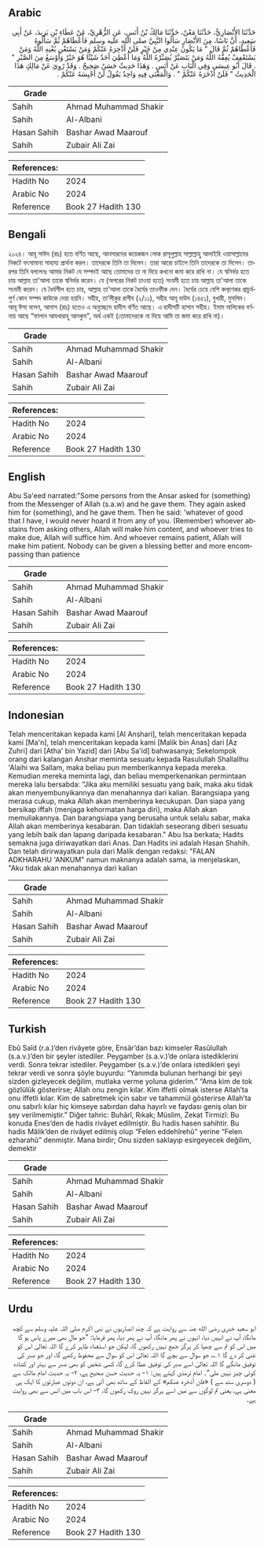 ## Arabic


<div dir="rtl" lang="ar" style={{fontSize:'larger',backgroundColor:'#f8f9fa',padding:20}}>
حَدَّثَنَا الأَنْصَارِيُّ، حَدَّثَنَا مَعْنٌ، حَدَّثَنَا مَالِكُ بْنُ أَنَسٍ، عَنِ الزُّهْرِيِّ، عَنْ عَطَاءِ بْنِ يَزِيدَ، عَنْ أَبِي سَعِيدٍ، أَنَّ نَاسًا، مِنَ الأَنْصَارِ سَأَلُوا النَّبِيَّ صلى الله عليه وسلم فَأَعْطَاهُمْ ثُمَّ سَأَلُوهُ فَأَعْطَاهُمْ ثُمَّ قَالَ ‏"‏ مَا يَكُونُ عِنْدِي مِنْ خَيْرٍ فَلَنْ أَدَّخِرَهُ عَنْكُمْ وَمَنْ يَسْتَغْنِ يُغْنِهِ اللَّهُ وَمَنْ يَسْتَعْفِفْ يُعِفَّهُ اللَّهُ وَمَنْ يَتَصَبَّرْ يُصَبِّرْهُ اللَّهُ وَمَا أُعْطِيَ أَحَدٌ شَيْئًا هُوَ خَيْرٌ وَأَوْسَعُ مِنَ الصَّبْرِ ‏"‏ ‏.‏ قَالَ أَبُو عِيسَى وَفِي الْبَابِ عَنْ أَنَسٍ ‏.‏ وَهَذَا حَدِيثٌ حَسَنٌ صَحِيحٌ ‏.‏ وَقَدْ رُوِيَ عَنْ مَالِكٍ هَذَا الْحَدِيثُ ‏"‏ فَلَنْ أَذْخَرَهُ عَنْكُمْ ‏"‏ ‏.‏ وَالْمَعْنَى فِيهِ وَاحِدٌ يَقُولُ لَنْ أَحْبِسَهُ عَنْكُمْ ‏.‏
</div>
<div style={{backgroundColor:'#f8f9fa',padding:20, marginBottom: 10}}><table> <thead> <tr> <th>Grade</th> <th></th> </tr> </thead> <tbody> <tr><td>Sahih</td><td>Ahmad Muhammad Shakir</td></tr><tr><td>Sahih</td><td>Al-Albani</td></tr><tr><td>Hasan Sahih</td><td>Bashar Awad Maarouf</td></tr><tr><td>Sahih</td><td>Zubair Ali Zai</td></tr></tbody></table><table> <thead> <tr> <th>References:</th> <th></th> </tr> </thead> <tbody><tr><td>Hadith No</td><td>2024</td></tr><tr><td>Arabic No</td><td>2024</td></tr><tr><td>Reference</td><td>Book 27 Hadith 130</td></tr></tbody></table></div>

## Bengali


<div dir="ltr" lang="bn" style={{fontSize:'larger',backgroundColor:'#f8f9fa',padding:20}}>
২০২৪। আবূ সাঈদ (রাঃ) হতে বর্ণিত আছে, আনসারদের কয়েকজন লোক রাসূলুল্লাহ সাল্লাল্লাহু আলাইহি ওয়াসাল্লামের নিকটে যৎসামান্য সাহায্য প্রার্থনা করল। তাদেরকে তিনি তা দিলেন। তারা আরো চাইলে তিনি তাদেরকে তা দিলেন। তারপর তিনি বললেনঃ আমার নিকট যে সম্পদই আছে তোমাদের তা না দিয়ে কখনো জমা করে রাখি না। যে স্বনির্ভর হতে চায় আল্লাহ তা'আলা তাকে স্বনির্ভর করেন। যে (অপরের নিকট চাওয়া হতে) সংযমী হতে চায় আল্লাহ তা'আলা তাকে সংযমী করেন। যে ধৈর্যশীল হতে চায়, আল্লাহ তা'আলা তাকে ধৈর্যের তাওফীক দেন। ধৈর্যের চেয়ে বেশি কল্যাণকর প্রাচুর্যপুর্ণ কোন সম্পদ কাউকে দেয়া হয়নি। সহীহ, তা’লীকুর রাগীব (২/১১), সহীহ আবূ দাউদ (১৪৫১), বুখারী, মুসলিম। আবূ ঈসা বলেন, আনাস (রাঃ) হতেও এ অনুচ্ছেদে হাদীস বর্ণিত আছে। এ হাদীসটি হাসান সহীহ। ইমাম মালিকের বর্ণনায় আছে “ফালান আযখারাহু আনকুম", অর্থ একই (তোমাদেরকে না দিয়ে আমি তা জমা করে রাখি না)।
</div>
<div style={{backgroundColor:'#f8f9fa',padding:20, marginBottom: 10}}><table> <thead> <tr> <th>Grade</th> <th></th> </tr> </thead> <tbody> <tr><td>Sahih</td><td>Ahmad Muhammad Shakir</td></tr><tr><td>Sahih</td><td>Al-Albani</td></tr><tr><td>Hasan Sahih</td><td>Bashar Awad Maarouf</td></tr><tr><td>Sahih</td><td>Zubair Ali Zai</td></tr></tbody></table><table> <thead> <tr> <th>References:</th> <th></th> </tr> </thead> <tbody><tr><td>Hadith No</td><td>2024</td></tr><tr><td>Arabic No</td><td>2024</td></tr><tr><td>Reference</td><td>Book 27 Hadith 130</td></tr></tbody></table></div>

## English


<div dir="ltr" lang="en" style={{fontSize:'larger',backgroundColor:'#f8f9fa',padding:20}}>
Abu Sa'eed narrated:"Some persons from the Ansar asked for (something) from the Messenger of Allah (s.a.w) and he gave them. They again asked him for (something), and he gave them. Then he said: 'whatever of good that I have, I would never hoard it from any of you. (Remember) whoever abstains from asking others, Allah will make him content, and whoever tries to make due, Allah will suffice him. And whoever remains patient, Allah will make him patient. Nobody can be given a blessing better and more encompassing than patience
</div>
<div style={{backgroundColor:'#f8f9fa',padding:20, marginBottom: 10}}><table> <thead> <tr> <th>Grade</th> <th></th> </tr> </thead> <tbody> <tr><td>Sahih</td><td>Ahmad Muhammad Shakir</td></tr><tr><td>Sahih</td><td>Al-Albani</td></tr><tr><td>Hasan Sahih</td><td>Bashar Awad Maarouf</td></tr><tr><td>Sahih</td><td>Zubair Ali Zai</td></tr></tbody></table><table> <thead> <tr> <th>References:</th> <th></th> </tr> </thead> <tbody><tr><td>Hadith No</td><td>2024</td></tr><tr><td>Arabic No</td><td>2024</td></tr><tr><td>Reference</td><td>Book 27 Hadith 130</td></tr></tbody></table></div>

## Indonesian


<div dir="ltr" lang="id" style={{fontSize:'larger',backgroundColor:'#f8f9fa',padding:20}}>
Telah menceritakan kepada kami [Al Anshari], telah menceritakan kepada kami [Ma'n], telah menceritakan kepada kami [Malik bin Anas] dari [Az Zuhri] dari [Atha' bin Yazid] dari [Abu Sa'id] bahwasanya; Sekelompok orang dari kalangan Anshar meminta sesuatu kepada Rasulullah Shallallhu 'Alaihi wa Sallam, maka beliau pun memberikannya kepada mereka. Kemudian mereka meminta lagi, dan beliau memperkenankan permintaan mereka lalu bersabda: "Jika aku memiliki sesuatu yang baik, maka aku tidak akan menyembunyikannya dan menahannya dari kalian. Barangsiapa yang merasa cukup, maka Allah akan memberinya kecukupan. Dan siapa yang bersikap iffah (menjaga kehormatan harga diri), maka Allah akan memuliakannya. Dan barangsiapa yang berusaha untuk selalu sabar, maka Allah akan memberinya kesabaran. Dan tidaklah seseorang diberi sesuatu yang lebih baik dan lapang daripada kesabaran." Abu Isa berkata; Hadits semakna juga diriwayatkan dari Anas. Dan Hadits ini adalah Hasan Shahih. Dan telah dirirwayatkan pula dari Malik dengan redaksi: "FALAN ADKHARAHU 'ANKUM" namun maknanya adalah sama, ia menjelaskan, "Aku tidak akan menahannya dari kalian
</div>
<div style={{backgroundColor:'#f8f9fa',padding:20, marginBottom: 10}}><table> <thead> <tr> <th>Grade</th> <th></th> </tr> </thead> <tbody> <tr><td>Sahih</td><td>Ahmad Muhammad Shakir</td></tr><tr><td>Sahih</td><td>Al-Albani</td></tr><tr><td>Hasan Sahih</td><td>Bashar Awad Maarouf</td></tr><tr><td>Sahih</td><td>Zubair Ali Zai</td></tr></tbody></table><table> <thead> <tr> <th>References:</th> <th></th> </tr> </thead> <tbody><tr><td>Hadith No</td><td>2024</td></tr><tr><td>Arabic No</td><td>2024</td></tr><tr><td>Reference</td><td>Book 27 Hadith 130</td></tr></tbody></table></div>

## Turkish


<div dir="ltr" lang="tr" style={{fontSize:'larger',backgroundColor:'#f8f9fa',padding:20}}>
Ebû Saîd (r.a.)’den rivâyete göre, Ensâr’dan bazı kimseler Rasûlullah (s.a.v.)’den bir şeyler istediler. Peygamber (s.a.v.)’de onlara istediklerini verdi. Sonra tekrar istediler. Peygamber (s.a.v.)’de onlara istedikleri şeyi tekrar verdi ve sonra şöyle buyurdu: “Yanımda bulunan herhangi bir şeyi sizden gizleyecek değilim, mutlaka verme yoluna giderim.” “Ama kim de tok gözlülük gösterirse; Allah onu zengin kılar. Kim iffetli olmak isterse Allah’ta onu iffetli kılar. Kim de sabretmek için sabır ve tahammül gösterirse Allah’ta onu sabırlı kılar hiç kimseye sabırdan daha hayırlı ve faydası geniş olan bir şey verilmemiştir.” Diğer tahric: Buhârî, Rıkak; Müslim, Zekat Tirmizî: Bu konuda Enes’den de hadis rivâyet edilmiştir. Bu hadis hasen sahihtir. Bu hadis Mâlik’den de rivâyet edilmiş olup “Felen eddehîrehû” yerine “Felen ezharahû” denmiştir. Mana birdir; Onu sizden saklayıp esirgeyecek değilim, demektir
</div>
<div style={{backgroundColor:'#f8f9fa',padding:20, marginBottom: 10}}><table> <thead> <tr> <th>Grade</th> <th></th> </tr> </thead> <tbody> <tr><td>Sahih</td><td>Ahmad Muhammad Shakir</td></tr><tr><td>Sahih</td><td>Al-Albani</td></tr><tr><td>Hasan Sahih</td><td>Bashar Awad Maarouf</td></tr><tr><td>Sahih</td><td>Zubair Ali Zai</td></tr></tbody></table><table> <thead> <tr> <th>References:</th> <th></th> </tr> </thead> <tbody><tr><td>Hadith No</td><td>2024</td></tr><tr><td>Arabic No</td><td>2024</td></tr><tr><td>Reference</td><td>Book 27 Hadith 130</td></tr></tbody></table></div>

## Urdu


<div dir="rtl" lang="ur" style={{fontSize:'larger',backgroundColor:'#f8f9fa',padding:20}}>
ابو سعید خدری رضی الله عنہ سے روایت ہے کہ چند انصاریوں نے نبی اکرم صلی اللہ علیہ وسلم سے کچھ مانگا، آپ نے انہیں دیا، انہوں نے پھر مانگا، آپ نے پھر دیا، پھر فرمایا: ”جو مال بھی میرے پاس ہو گا میں اس کو تم سے چھپا کر ہرگز جمع نہیں رکھوں گا، لیکن جو استغناء ظاہر کرے گا اللہ تعالیٰ اس کو غنی کر دے گا ۱؎، جو سوال سے بچے گا اللہ تعالیٰ اس کو سوال سے محفوظ رکھے گا، اور جو صبر کی توفیق مانگے گا اللہ تعالیٰ اسے صبر کی توفیق عطا کرے گا، کسی شخص کو بھی صبر سے بہتر اور کشادہ کوئی چیز نہیں ملی“۔ امام ترمذی کہتے ہیں: ۱- یہ حدیث حسن صحیح ہے، ۲- یہ حدیث امام مالک سے ( دوسری سند سے ) «فلن أذخره عنكم» کے الفاظ کے ساتھ بھی آئی ہے، ان دونوں عبارتوں کا ایک ہی معنی ہے، یعنی تم لوگوں سے میں اسے ہرگز نہیں روک رکھوں گا، ۳- اس باب میں انس سے بھی روایت ہے۔
</div>
<div style={{backgroundColor:'#f8f9fa',padding:20, marginBottom: 10}}><table> <thead> <tr> <th>Grade</th> <th></th> </tr> </thead> <tbody> <tr><td>Sahih</td><td>Ahmad Muhammad Shakir</td></tr><tr><td>Sahih</td><td>Al-Albani</td></tr><tr><td>Hasan Sahih</td><td>Bashar Awad Maarouf</td></tr><tr><td>Sahih</td><td>Zubair Ali Zai</td></tr></tbody></table><table> <thead> <tr> <th>References:</th> <th></th> </tr> </thead> <tbody><tr><td>Hadith No</td><td>2024</td></tr><tr><td>Arabic No</td><td>2024</td></tr><tr><td>Reference</td><td>Book 27 Hadith 130</td></tr></tbody></table></div>